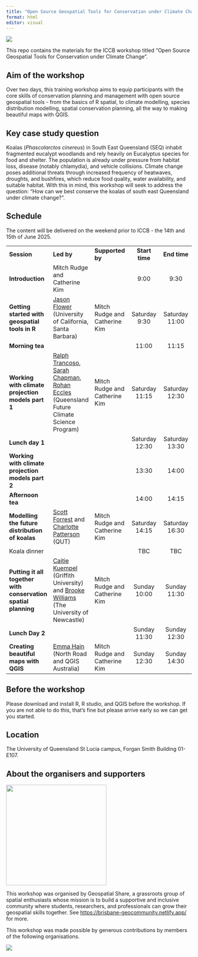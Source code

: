 ```yaml
---
title: "Open Source Geospatial Tools for Conservation under Climate Change"
format: html
editor: visual
---
```


![](iccb_banner.png)

This repo contains the materials for the ICCB workshop titled "Open Source Geospatial Tools for Conservation under Climate Change".

## Aim of the workshop

Over two days, this training workshop aims to equip participants with the core skills of conservation planning and management with open source geospatial tools - from the basics of R spatial, to climate modelling, species distribution modelling, spatial conservation planning, all the way to making beautiful maps with QGIS.

## Key case study question

Koalas (*Phascolarctos cinereus*) in South East Queensland (SEQ) inhabit fragmented eucalypt woodlands and rely heavily on Eucalyptus species for food and shelter. The population is already under pressure from habitat loss, disease (notably chlamydia), and vehicle collisions. Climate change poses additional threats through increased frequency of heatwaves, droughts, and bushfires, which reduce food quality, water availability, and suitable habitat. With this in mind, this workshop will seek to address the question: "How can we best conserve the koalas of south east Queensland under climate change?".

## Schedule

The content will be delivered on the weekend prior to ICCB - the 14th and 15th of June 2025.

|  |  |  |  |  |
|----|----|----|:--:|:--:|
| **Session** | **Led by** | **Supported by** | **Start time** | **End time** |
| **Introduction** | Mitch Rudge and Catherine Kim |  | 9:00 | 9:30 |
| **Getting started with geospatial tools in R** | [Jason Flower](https://aus01.safelinks.protection.outlook.com/?url=https%3A%2F%2Femlab.ucsb.edu%2Fabout%2Four-team%2Fjason-flower&data=05%7C02%7Cmitch.rudge%40bushheritage.org.au%7Ceee1dc0ba7b34cf7325508dda4a3c6b1%7Cff65b7df6527409da945661d0fadea3c%7C0%7C0%7C638847745531129053%7CUnknown%7CTWFpbGZsb3d8eyJFbXB0eU1hcGkiOnRydWUsIlYiOiIwLjAuMDAwMCIsIlAiOiJXaW4zMiIsIkFOIjoiTWFpbCIsIldUIjoyfQ%3D%3D%7C0%7C%7C%7C&sdata=zvCl0hu4CyDlyA%2Bqw9xcGVWLueRgAzvXRx06CZYIyIs%3D&reserved=0) (University of California, Santa Barbara) | Mitch Rudge and Catherine Kim | Saturday 9:30 | Saturday 11:00 |
| **Morning tea** |  |  | 11:00 | 11:15 |
| **Working with climate projection models part 1** | [Ralph Trancoso](https://aus01.safelinks.protection.outlook.com/?url=https%3A%2F%2Fwww.linkedin.com%2Fin%2Fralph-trancoso-21546929%2F&data=05%7C02%7Cmitch.rudge%40bushheritage.org.au%7Ceee1dc0ba7b34cf7325508dda4a3c6b1%7Cff65b7df6527409da945661d0fadea3c%7C0%7C0%7C638847745531156309%7CUnknown%7CTWFpbGZsb3d8eyJFbXB0eU1hcGkiOnRydWUsIlYiOiIwLjAuMDAwMCIsIlAiOiJXaW4zMiIsIkFOIjoiTWFpbCIsIldUIjoyfQ%3D%3D%7C0%7C%7C%7C&sdata=otU87UMW%2BoDk8bL1sLMTghJMbUR7gGFYAkTRVUJ8WzI%3D&reserved=0), [Sarah Chapman](https://aus01.safelinks.protection.outlook.com/?url=https%3A%2F%2Fwww.linkedin.com%2Fin%2Fsarah-chapman-78338a6b%2F&data=05%7C02%7Cmitch.rudge%40bushheritage.org.au%7Ceee1dc0ba7b34cf7325508dda4a3c6b1%7Cff65b7df6527409da945661d0fadea3c%7C0%7C0%7C638847745531164925%7CUnknown%7CTWFpbGZsb3d8eyJFbXB0eU1hcGkiOnRydWUsIlYiOiIwLjAuMDAwMCIsIlAiOiJXaW4zMiIsIkFOIjoiTWFpbCIsIldUIjoyfQ%3D%3D%7C0%7C%7C%7C&sdata=0TvIu6zEnWZHmNd4dFem3uJpm7nhofZRHi8U6zWyPNQ%3D&reserved=0), [Rohan Eccles](https://aus01.safelinks.protection.outlook.com/?url=https%3A%2F%2Fwww.linkedin.com%2Fin%2Frohan-eccles-410737135%2F&data=05%7C02%7Cmitch.rudge%40bushheritage.org.au%7Ceee1dc0ba7b34cf7325508dda4a3c6b1%7Cff65b7df6527409da945661d0fadea3c%7C0%7C0%7C638847745531173718%7CUnknown%7CTWFpbGZsb3d8eyJFbXB0eU1hcGkiOnRydWUsIlYiOiIwLjAuMDAwMCIsIlAiOiJXaW4zMiIsIkFOIjoiTWFpbCIsIldUIjoyfQ%3D%3D%7C0%7C%7C%7C&sdata=5w%2FTVDYwn6BbKKxSopNNxolikqfPiTP03gXDTYDI3tI%3D&reserved=0) (Queensland Future Climate Science Program) | Mitch Rudge and Catherine Kim | Saturday 11:15 | Saturday 12:30 |
| **Lunch day 1** |  |  | Saturday 12:30 | Saturday 13:30 |
| **Working with climate projection models part 2** |  |  | 13:30 | 14:00 |
| **Afternoon tea** |  |  | 14:00 | 14:15 |
| **Modelling the future distribution of koalas** | [Scott Forrest](https://aus01.safelinks.protection.outlook.com/?url=https%3A%2F%2Fwww.linkedin.com%2Fin%2Fswforrest%2F&data=05%7C02%7Cmitch.rudge%40bushheritage.org.au%7Ceee1dc0ba7b34cf7325508dda4a3c6b1%7Cff65b7df6527409da945661d0fadea3c%7C0%7C0%7C638847745531182802%7CUnknown%7CTWFpbGZsb3d8eyJFbXB0eU1hcGkiOnRydWUsIlYiOiIwLjAuMDAwMCIsIlAiOiJXaW4zMiIsIkFOIjoiTWFpbCIsIldUIjoyfQ%3D%3D%7C0%7C%7C%7C&sdata=y0zzk6OlNimRH3I%2FyMFqID%2Fozq29QAvKYh7c8JCMeAU%3D&reserved=0) and [Charlotte Patterson](https://aus01.safelinks.protection.outlook.com/?url=https%3A%2F%2Fwww.linkedin.com%2Fin%2Fcharlotterubyp%2F&data=05%7C02%7Cmitch.rudge%40bushheritage.org.au%7Ceee1dc0ba7b34cf7325508dda4a3c6b1%7Cff65b7df6527409da945661d0fadea3c%7C0%7C0%7C638847745531191663%7CUnknown%7CTWFpbGZsb3d8eyJFbXB0eU1hcGkiOnRydWUsIlYiOiIwLjAuMDAwMCIsIlAiOiJXaW4zMiIsIkFOIjoiTWFpbCIsIldUIjoyfQ%3D%3D%7C0%7C%7C%7C&sdata=gD5ZGVZnnBVsB7qiUByu%2FckHtUdnTNQ6oFhTrTgfH1o%3D&reserved=0) (QUT) | Mitch Rudge and Catherine Kim | Saturday 14:15 | Saturday 16:30 |
| Koala dinner |  |  | TBC | TBC |
| **Putting it all together with conservation spatial planning** | [Caitie Kuempel](https://aus01.safelinks.protection.outlook.com/?url=https%3A%2F%2Fwww.linkedin.com%2Fin%2Fcaitie-kuempel-b86905110%2F&data=05%7C02%7Cmitch.rudge%40bushheritage.org.au%7Ceee1dc0ba7b34cf7325508dda4a3c6b1%7Cff65b7df6527409da945661d0fadea3c%7C0%7C0%7C638847745531200235%7CUnknown%7CTWFpbGZsb3d8eyJFbXB0eU1hcGkiOnRydWUsIlYiOiIwLjAuMDAwMCIsIlAiOiJXaW4zMiIsIkFOIjoiTWFpbCIsIldUIjoyfQ%3D%3D%7C0%7C%7C%7C&sdata=KEKg79f8f%2FydiYqaChnj1rpREFPx7V0G1PYMWK3UaBs%3D&reserved=0) (Griffith University) and [Brooke Williams](https://aus01.safelinks.protection.outlook.com/?url=https%3A%2F%2Fwww.linkedin.com%2Fin%2Fbrooke-williams-141772114%2F&data=05%7C02%7Cmitch.rudge%40bushheritage.org.au%7Ceee1dc0ba7b34cf7325508dda4a3c6b1%7Cff65b7df6527409da945661d0fadea3c%7C0%7C0%7C638847745531208694%7CUnknown%7CTWFpbGZsb3d8eyJFbXB0eU1hcGkiOnRydWUsIlYiOiIwLjAuMDAwMCIsIlAiOiJXaW4zMiIsIkFOIjoiTWFpbCIsIldUIjoyfQ%3D%3D%7C0%7C%7C%7C&sdata=iB0wyPN8mp9YDGFF3d9ao7zTR0vL6gA9ajY5FkhxvdI%3D&reserved=0) (The University of Newcastle) | Mitch Rudge and Catherine Kim | Sunday 10:00 | Sunday 11:30 |
| **Lunch Day 2** |  |  | Sunday 11:30 | Sunday 12:30 |
| **Creating beautiful maps with QGIS** | [Emma Hain](https://aus01.safelinks.protection.outlook.com/?url=https%3A%2F%2Fwww.linkedin.com%2Fin%2Femma-hain-9a47b12a%2F&data=05%7C02%7Cmitch.rudge%40bushheritage.org.au%7Ceee1dc0ba7b34cf7325508dda4a3c6b1%7Cff65b7df6527409da945661d0fadea3c%7C0%7C0%7C638847745531216889%7CUnknown%7CTWFpbGZsb3d8eyJFbXB0eU1hcGkiOnRydWUsIlYiOiIwLjAuMDAwMCIsIlAiOiJXaW4zMiIsIkFOIjoiTWFpbCIsIldUIjoyfQ%3D%3D%7C0%7C%7C%7C&sdata=JGo%2FKtjmXJT85V%2Fyr9Bpcka8QQ5AtxgsGseaJlBOU7Y%3D&reserved=0) (North Road and QGIS Australia) | Mitch Rudge and Catherine Kim | Sunday 12:30 | Sunday 14:30 |

## Before the workshop

Please download and install R, R studio, and QGIS before the workshop. If you are not able to do this, that's fine but please arrive early so we can get you started.

## Location

The University of Queensland St Lucia campus, Forgan Smith Building 01-E107.

## About the organisers and supporters

![](geospatial_share_logo.png){width="272"}

This workshop was organised by Geospatial Share, a grassroots group of spatial enthusiasts whose mission is to build a supportive and inclusive community where students, researchers, and professionals can grow their geospatial skills together. See <https://brisbane-geocommunity.netlify.app/> for more.

This workshop was made possible by generous contributions by members of the following organisations.

![](banner.png)

